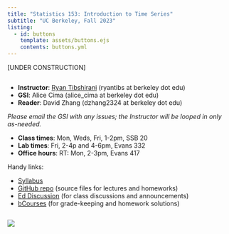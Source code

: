```yaml
---
title: "Statistics 153: Introduction to Time Series"
subtitle: "UC Berkeley, Fall 2023"
listing:
  - id: buttons
    template: assets/buttons.ejs
    contents: buttons.yml
---
```


::: {#buttons}
:::

[UNDER CONSTRUCTION]

<div class="row">
  <div class="column">


- **Instructor**: [Ryan Tibshirani](https://www.stat.berkeley.edu/~ryantibs/) (ryantibs at berkeley dot edu)
- **GSI**: Alice Cima (alice_cima at berkeley dot edu)
- **Reader**: David Zhang (dzhang2324 at berkeley dot edu)

*Please email the GSI with any issues; the Instructor will be looped in only as-needed.*

- **Class times**: Mon, Weds, Fri, 1-2pm, SSB 20
- **Lab times**: Fri, 2-4p and 4-6pm, Evans 332
- **Office hours**: RT: Mon, 2-3pm, Evans 417

Handy links:

- [Syllabus](syllabus)
- [GitHub repo](https://www.github.com/ryantibs/timeseries-f23) (source files for lectures and homeworks)
- [Ed Discussion](https://edstem.org/us/courses/42044) (for class discussions and announcements)
- [bCourses](https://bcourses.berkeley.edu/courses/1527046) (for grade-keeping and homework solutions)


</div>
  <div class="column">

![](covidcast.png)


</div>
</div>
